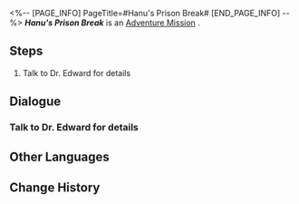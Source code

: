 <%-- [PAGE_INFO]
PageTitle=#Hanu's Prison Break#
[END_PAGE_INFO] --%>
{{Stub|Dialogue, characters, and location(s)}}
{{Mission Infobox
|id            = 8020219
|title         = 
|image         = Mission Hanu's Prison Break.png
|type          = Adventure
|event_name    = 
|chapter       = 
|requirements  = [[Trailblaze Mission]] ''[[Through a Glass Darkly]]'' completed
|summary       = <!--official mission summary from Fate's Atlas-->
|characters    = <!--characters that appear in this mission-->
|startLocation = <!--location as it intially appears on the mission screen-->
|world         = <!--i.e. Penacony-->
|area          = <!--i.e. A Child's Dream-->
|prev          = 
|next          = 
|exp           = 
|credits       = 5000
|stellarJade   = 
|other         = {{Card List||delim=;}}
}}
'''''Hanu's Prison Break''''' is an [[Adventure Mission]]<!--in [world]-->.

==Steps==
# Talk to Dr. Edward for details

<!--
==Gameplay Notes==

--><!--
==Trial Character==

-->
==Dialogue==
{{Stub Dialogue}}
{{Dialogue Start}}
:{{tx}}
{{Dialogue End}}

===Talk to Dr. Edward for details===
{{Mission Description|type=adventure|location=<!--to be added-->|update|It's said that Dr. Edward has released a quite topical dream bubble &mdash; Just how evocative can it be? Speak to him to find out.}}
{{Dialogue Start}}
:{{tx}}
{{Dialogue End}}

==Other Languages==
{{Other Languages
|en   = Hanu's Prison Break
|zhs  = 哈努兄弟越狱记
|zht  = 哈努兄弟越獄記
|ja   = ブラザーハヌ脱獄記
|ko   = 하누 형제 탈옥기
|es   = La fuga de Hanu
|fr   = Évasion de Hanu
|ru   = Побег братца Хану
|th   = บันทึกหนีแดนขังของลูกพี่ Hanu
|vi   = Nhật Ký Vượt Ngục Của Người Anh Em Hanu
|de   = Hanus Gefängnisausbruch
|id   = Catatan Pelarian Penjara Hanu
|pt   = Fuga da Prisão de Hanu
}}

==Change History==
{{Change History|2.0}}
